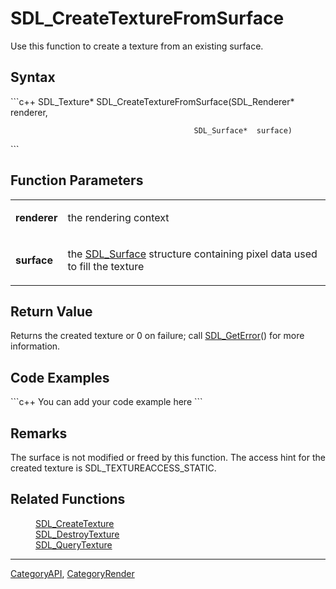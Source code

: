 <!-- pragma section-numbers off -->
<!-- pragma camelcase off -->

= SDL_CreateTextureFromSurface =
Use this function to create a texture from an existing surface.


== Syntax ==
```c++
SDL_Texture* SDL_CreateTextureFromSurface(SDL_Renderer* renderer,
                                          SDL_Surface*  surface)
```

== Function Parameters ==
{|
|'''renderer'''
|the rendering context
|-
|'''surface'''
|the [[SDL_Surface]] structure containing pixel data used to fill the texture
|}

== Return Value ==
Returns the created texture or 0 on failure; call [[SDL_GetError]]() for more information.

== Code Examples ==
```c++
You can add your code example here
```

== Remarks ==
The surface is not modified or freed by this function. 
The access hint for the created texture is SDL_TEXTUREACCESS_STATIC.

== Related Functions ==
:[[SDL_CreateTexture]]
:[[SDL_DestroyTexture]]
:[[SDL_QueryTexture]]

----
[[CategoryAPI]], [[CategoryRender]]

